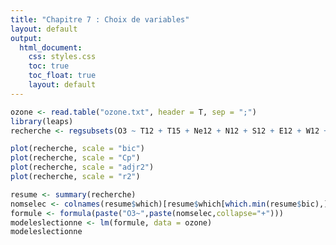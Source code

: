 ```yaml
---
title: "Chapitre 7 : Choix de variables"
layout: default
output: 
  html_document:
    css: styles.css
    toc: true
    toc_float: true
    layout: default
---
```


```r
ozone <- read.table("ozone.txt", header = T, sep = ";")
library(leaps)
recherche <- regsubsets(O3 ~ T12 + T15 + Ne12 + N12 + S12 + E12 + W12 + Vx + O3v, int = T,nbest = 1, nvmax = 10, method = "exhaustive", data = ozone)
```

```r
plot(recherche, scale = "bic")
plot(recherche, scale = "Cp")
plot(recherche, scale = "adjr2")
plot(recherche, scale = "r2")
```

```r
resume <- summary(recherche)
nomselec <- colnames(resume$which)[resume$which[which.min(resume$bic),]][-1]
formule <- formula(paste("O3~",paste(nomselec,collapse="+")))
modeleslectionne <- lm(formule, data = ozone)
modeleslectionne
```



